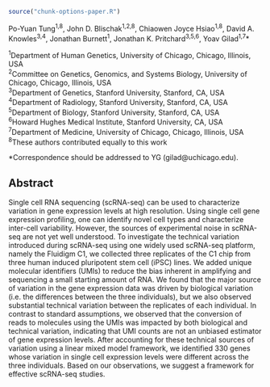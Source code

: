 
```r
source("chunk-options-paper.R")
```

Po-Yuan Tung^1,8^,
John D. Blischak^1,2,8^,
Chiaowen Joyce Hsiao^1,8^,
David A. Knowles^3,4^,
Jonathan Burnett^1^,
Jonathan K. Pritchard^3,5,6^,
Yoav Gilad^1,7^\*

^1^Department of Human Genetics, University of Chicago, Chicago, Illinois, USA  
^2^Committee on Genetics, Genomics, and Systems Biology, University of Chicago, Chicago, Illinois, USA  
^3^Department of Genetics, Stanford University, Stanford, CA, USA  
^4^Department of Radiology, Stanford University, Stanford, CA, USA  
^5^Department of Biology, Stanford University, Stanford, CA, USA  
^6^Howard Hughes Medical Institute, Stanford University, CA, USA  
^7^Department of Medicine, University of Chicago, Chicago, Illinois, USA  
^8^These authors contributed equally to this work

*Correspondence should be addressed to YG (gilad@uchicago.edu).

## Abstract

Single cell RNA sequencing (scRNA-seq) can be used to characterize variation in gene expression levels at high resolution.
Using single cell gene expression profiling, one can identify novel cell types and characterize inter-cell variability.
However, the sources of experimental noise in scRNA-seq are not yet well understood.
To investigate the technical variation introduced during scRNA-seq using one widely used scRNA-seq platform, namely the Fluidigm C1, we collected three replicates of the C1 chip from three human induced pluripotent stem cell (iPSC) lines.
We added unique molecular identifiers (UMIs) to reduce the bias inherent in amplifying and sequencing a small starting amount of RNA.
We found that the major source of variation in the gene expression data was driven by biological variation (i.e. the differences between the three individuals), but we also observed substantial technical variation between the replicates of each individual.
In contrast to standard assumptions, we observed that the conversion of reads to molecules using the UMIs was impacted by both biological and technical variation, indicating that UMI counts are not an unbiased estimator of gene expression levels.
After accounting for these technical sources of variation using a linear mixed model framework, we identified 330 genes whose variation in single cell expression levels were different across the three individuals.
Based on our observations, we suggest a framework for effective scRNA-seq studies.
